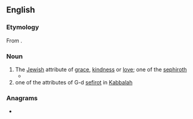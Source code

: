 ==English==

===Etymology===
From {{der|en|he|חסד||tr=ḥeseḏ|[[grace]], [[kindness]], [[love]]}}.

===Noun===
{{en-noun|-}}

# The [[Jewish]] attribute of [[grace]], [[kindness]] or [[love]]; one of the [[sephiroth]]
#* {{quote-book|1=en|year=2001|author=David L. Lieber|author2=Jules Harlow|title=Etz Hayim: Torah and Commentary|page=66|text=Through '''''ḥesed''''' one deals faithfully or keeps faith with another.}}
# one of the attributes of G-d [[sefirot]] in [[Kabbalah]]

===Anagrams===
* {{anagrams|en|a=cdeehs|schede}}

{{C|en|Judaism}}